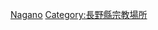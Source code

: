 {{日本行政區劃分類導航|佛寺}}
{{Commonscat|Temples in Nagano prefecture}}
[[Category:日本各都道府縣佛寺|Nagano]]
[[Category:長野縣宗教場所|Category:長野縣宗教場所]]